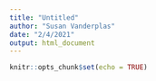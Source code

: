 ```yaml
---
title: "Untitled"
author: "Susan Vanderplas"
date: "2/4/2021"
output: html_document
---
```


```r
knitr::opts_chunk$set(echo = TRUE)
```


<!-- ### Alignment Phases -->

<!-- For any two sets of signatures $\{S_{\cdot j_1\cdot}\}$ and $\{S_{\cdot j_2 \cdot}\}$ from the same barrel, there are $K_i$ possible arrangements of the sequences which maintain the physical ordering of lands on the bullet.  -->
<!-- A graphical representation of these arrangements for a barrel with 6 lands is shown in \Cref{fig:align}. -->

<!-- For notational convenience, we will enforce an index of $k$ across the $N_i$ bullets from each barrel such that all bullets are in alignment phase $A$, that is, $S_{i j_1 k}$ and $S_{i j_2 k}$ must be sequences corresponding to the same land of barrel $i$.  -->
<!-- This is still a non-unique indexing system, as there are $K_i$ such arrangements.  -->

<!-- \todo{this still needs some work} -->
<!-- This constraint may require re-indexing each bullet $j = 2, ..., N_i$ relative to the first ($j=1$) such that the scanned land numbers $z = z_1, ..., Z_{K_i}$ are mapped to the $k = 1, ..., K_i$ such that $k = (z + \alpha_j) \mod K_i + 1$ for some $\alpha_j$ describing the phase alignment between the scan of bullet $j$ and the scan of the first bullet.   -->


<!-- Without loss of generality, fix the order of $\{S_{\cdot j_1k}\}_{k=1, ..., K_i}$ and manipulate only $\{S_{\cdot j_2k}\}_{k=1, ..., K_i}$. For each of the $K_i$ possibilities, we can define the phase of a bullet alignment to be $P_{j_1, j_2} = A, B, C, ...$, where each letter represents one of the $K_i$ possible alignments.  -->
<!-- Typically lands are numbered during the scanning process, and these numbers depend on the land scanned first - only the relative ordering matters; thus, to avoid confusion between land numbers and phases, letters are used to denote phase values.  -->
<!-- For notational convenience, we can (re)define the index $k=1, ..., K_i$ for each set of bullets $S_{ij}$ such that on any two bullets $j_1$ and $j_2$ from the same barrel, $S_{\cdot j_1 k}$ and $S_{\cdot j_2 k}$ correspond to matching lands.  -->
<!-- Visually, this corresonds to \Cref{fig:align} -->
<!-- There are $K_i$ such alignments, because the order of the index $k$ is the only relevant information (the actual value of $k$ does not matter), but it will be much easier to keep track of the sequences if we enforce this notational constraint.  -->


